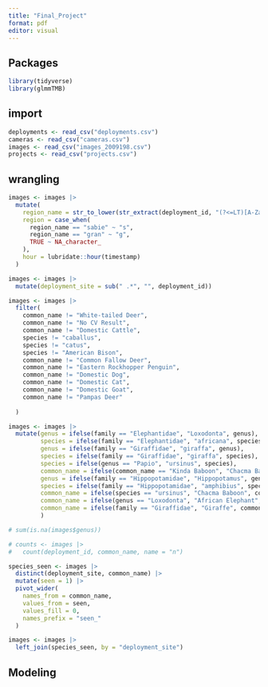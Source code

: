 ```yaml
---
title: "Final_Project"
format: pdf
editor: visual
---
```

## Packages
```r
library(tidyverse)
library(glmmTMB)
```

## import

```r
deployments <- read_csv("deployments.csv")
cameras <- read_csv("cameras.csv")
images <- read_csv("images_2009198.csv")
projects <- read_csv("projects.csv")
```

## wrangling

```r
images <- images |>
  mutate(
    region_name = str_to_lower(str_extract(deployment_id, "(?<=LT)[A-Za-z]+")),
    region = case_when(
      region_name == "sabie" ~ "s",
      region_name == "gran" ~ "g",
      TRUE ~ NA_character_
    ),
    hour = lubridate::hour(timestamp)
  )

images <- images |>
  mutate(deployment_site = sub(" .*", "", deployment_id))

images <- images |>
  filter(
    common_name != "White-tailed Deer",
    common_name != "No CV Result",
    common_name != "Domestic Cattle",
    species != "caballus",
    species != "catus",
    species != "American Bison",
    common_name != "Common Fallow Deer",
    common_name != "Eastern Rockhopper Penguin",
    common_name != "Domestic Dog",
    common_name != "Domestic Cat",
    common_name != "Domestic Goat",
    common_name != "Pampas Deer"
    
  )

images <- images |>
  mutate(genus = ifelse(family == "Elephantidae", "Loxodonta", genus),
         species = ifelse(family == "Elephantidae", "africana", species),
         genus = ifelse(family == "Giraffidae", "giraffa", genus),
         species = ifelse(family == "Giraffidae", "giraffa", species),
         species = ifelse(genus == "Papio", "ursinus", species),
         common_name = ifelse(common_name == "Kinda Baboon", "Chacma Baboon", common_name),
         genus = ifelse(family == "Hippopotamidae", "Hippopotamus", genus),
         species = ifelse(family == "Hippopotamidae", "amphibius", species),
         common_name = ifelse(species == "ursinus", "Chacma Baboon", common_name),
         common_name = ifelse(genus == "Loxodonta", "African Elephant", common_name),
         common_name = ifelse(family == "Giraffidae", "Giraffe", common_name)
         )

# sum(is.na(images$genus))

# counts <- images |>
#   count(deployment_id, common_name, name = "n")
```

```r
species_seen <- images |>
  distinct(deployment_site, common_name) |>
  mutate(seen = 1) |>
  pivot_wider(
    names_from = common_name,
    values_from = seen,
    values_fill = 0,
    names_prefix = "seen_"
  )

images <- images |>
  left_join(species_seen, by = "deployment_site")
```

## Modeling

```r

```

